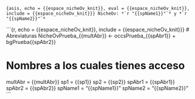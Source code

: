 ```{asis, echo = {{espace_nicheOv_knit}}, eval = {{espace_nicheOv_knit}}, include = {{espace_nicheOv_knit}}}
NicheOv: *`r "{{spName1}}"`* y *`r "{{spName2}}"`*
```

```{r, echo = {{espace_nicheOv_knit}}, include = {{espace_nicheOv_knit}}}
# Abreviaturas
NicheOvPrueba_{{multAbr}} <- occsPrueba_{{spAbr1}} + bgPrueba{{spAbr2}}

# Nombres a los cuales tienes acceso
multAbr = {{multAbr}}
sp1 = {{sp1}}
sp2 = {{sp2}}
spAbr1 = {{spAbr1}}
spAbr2 = {{spAbr2}}
spName1 = "{{spName1}}"
spName2 = "{{spName2}}"
```
